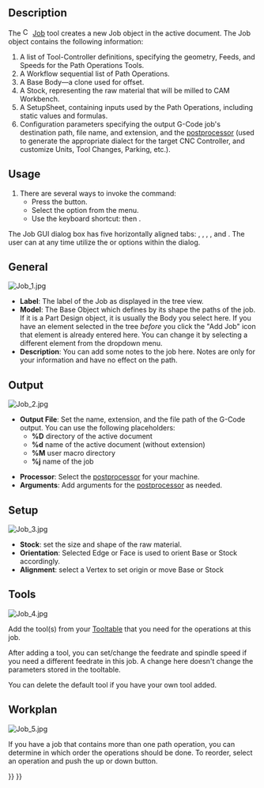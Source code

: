 <languages/>
<translate>

<!--T:25-->
{{Docnav
|
|[[CAM_Post|Post]]
|[[CAM_Workbench|CAM]]
|IconL=
|IconR=CAM_Post.svg
|IconC=Workbench_CAM.svg
}}

<!--T:1-->
{{GuiCommand
|Name=CAM Job
|MenuLocation=CAM → Job
|Workbenches=[[CAM_Workbench|CAM]]
|Shortcut={{KEY|P}} {{KEY|J}}
|SeeAlso=[[CAM_Post|CAM Post]], [[CAM_Postprocessor_Customization|CAM Postprocessor Customization]]
}}

==Description== <!--T:2-->

<!--T:3-->
The [[Image:CAM_Job.svg|16px]] [[CAM_Job|Job]] tool creates a new Job object in the active document. The Job object contains the following information:
# A list of Tool-Controller definitions, specifying the geometry, Feeds, and Speeds for the Path Operations Tools. 
# A Workflow sequential list of Path Operations.
# A Base Body—a clone used for offset.
# A Stock, representing the raw material that will be milled to CAM Workbench.
# A SetupSheet, containing inputs used by the Path Operations, including static values and formulas.
# Configuration parameters specifying the output G-Code job's destination path, file name, and extension, and the [[CAM_Post|postprocessor]] (used to generate the appropriate dialect for the target CNC Controller, and customize Units, Tool Changes, Parking, etc.).

==Usage== <!--T:4-->

<!--T:5-->
# There are several ways to invoke the command:
#* Press the {{Button|[[Image:CAM_Job.svg|16px]] [[CAM_Job|CAM Job]]}} button.
#* Select the {{MenuCommand|CAM → [[Image:CAM_Job.svg|16px]] Job}} option from the menu.
#* Use the keyboard shortcut: {{KEY|P}} then {{KEY|J}}.

<!--T:6-->
The Job GUI dialog box has five horizontally aligned tabs: {{MenuCommand|General}}, {{MenuCommand|Output}}, {{MenuCommand|Setup}}, {{MenuCommand|Tools}}, and {{MenuCommand|Workplan}}. The user can at any time utilize the {{Button|OK}} or {{Button|Cancel}} options within the dialog.

==General== <!--T:7-->

</translate>
[[File:Job_1.jpg]]
<translate>

<!--T:9-->
* '''Label''': The label of the Job as displayed in the tree view.
* '''Model''': The Base Object which defines by its shape the paths of the job. If it is a Part Design object, it is usually the Body you select here. If you have an element selected in the tree ''before'' you click the "Add Job" icon that element is already entered here. You can change it by selecting a different element from the dropdown menu.
* '''Description''': You can add some notes to the job here. Notes are only for your information and have no effect on the path.

== Output == <!--T:10-->

</translate>
[[File:Job_2.jpg]]
<translate>

<!--T:12-->
* '''Output File''': Set the name, extension, and the file path of the G-Code output. You can use the following placeholders:
** '''%D''' directory of the active document
** '''%d''' name of the active document (without extension)
** '''%M''' user macro directory
** '''%j''' name of the job

<!--T:24-->
* '''Processor''': Select the [[CAM_Post|postprocessor]] for your machine.
* '''Arguments''': Add arguments for the [[CAM_Post|postprocessor]] as needed.

==Setup== <!--T:13-->

</translate>
[[File:Job_3.jpg]]
<translate>

<!--T:15-->
* '''Stock''': set the size and shape of the raw material. 
* '''Orientation''': Selected Edge or Face is used to orient Base or Stock accordingly.
* '''Alignment''': select a Vertex to set origin or move Base or Stock

==Tools== <!--T:16-->

</translate>
[[File:Job_4.jpg]]
<translate>

<!--T:18-->
Add the tool(s) from your [[CAM_ToolLibraryEdit|Tooltable]] that you need for the operations at this job.

<!--T:19-->
After adding a tool, you can set/change the feedrate and spindle speed if you need a different feedrate in this job. 
A change here doesn't change the parameters stored in the tooltable. 

<!--T:20-->
You can delete the default tool if you have your own tool added.

==Workplan== <!--T:21-->

</translate>
[[File:Job_5.jpg]]
<translate>

<!--T:23-->
If you have a job that contains more than one path operation, you can determine in which order the operations should be done.
To reorder, select an operation and push the up or down button.


<!--T:26-->
{{Docnav
|
|[[CAM_Post|Post]]
|[[CAM_Workbench|CAM]]
|IconL=
|IconR=CAM_Post.svg
|IconC=Workbench_CAM.svg
}}

</translate>
{{CAM_Tools_navi{{#translation:}}}}
{{Userdocnavi{{#translation:}}}}